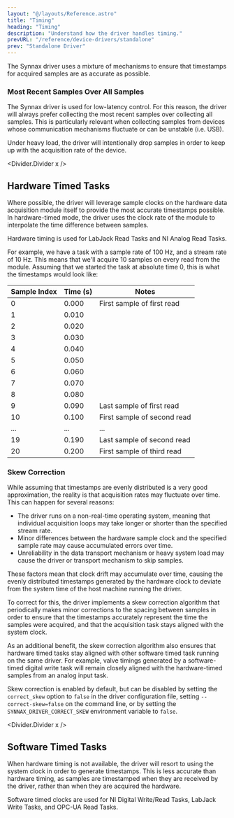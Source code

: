 ```yaml
---
layout: "@/layouts/Reference.astro"
title: "Timing"
heading: "Timing"
description: "Understand how the driver handles timing."
prevURL: "/reference/device-drivers/standalone"
prev: "Standalone Driver"
---
```



The Synnax driver uses a mixture of mechanisms to ensure that timestamps for acquired
samples are as accurate as possible.

### Most Recent Samples Over All Samples

The Synnax driver is used for low-latency control. For this reason, the driver will
always prefer collecting the most recent samples over collecting all samples. This is
particularly relevant when collecting samples from devices whose communication
mechanisms fluctuate or can be unstable (i.e. USB).

Under heavy load, the driver will intentionally drop samples in order to keep up with
the acquisition rate of the device.

<Divider.Divider x />

## Hardware Timed Tasks

Where possible, the driver will leverage sample clocks on the hardware data acquisition
module itself to provide the most accurate timestamps possible. In hardware-timed mode,
the driver uses the clock rate of the module to interpolate the time difference between
samples.

Hardware timing is used for LabJack Read Tasks and NI Analog Read Tasks.

For example, we have a task with a sample rate of 100 Hz, and a stream rate of 10 Hz.
This means that we'll acquire 10 samples on every read from the module. Assuming that we
started the task at absolute time 0, this is what the timestamps would look like:

| Sample Index | Time (s) | Notes                       |
| ------------ | -------- | --------------------------- |
| 0            | 0.000    | First sample of first read  |
| 1            | 0.010    |                             |
| 2            | 0.020    |                             |
| 3            | 0.030    |                             |
| 4            | 0.040    |                             |
| 5            | 0.050    |                             |
| 6            | 0.060    |                             |
| 7            | 0.070    |                             |
| 8            | 0.080    |                             |
| 9            | 0.090    | Last sample of first read   |
| 10           | 0.100    | First sample of second read |
| ...          | ...      | ...                         |
| 19           | 0.190    | Last sample of second read  |
| 20           | 0.200    | First sample of third read  |

### Skew Correction

While assuming that timestamps are evenly distributed is a very good approximation, the
reality is that acquisition rates may fluctuate over time. This can happen for several
reasons:

- The driver runs on a non-real-time operating system, meaning that individual
  acquisition loops may take longer or shorter than the specified stream rate.
- Minor differences between the hardware sample clock and the specified sample rate may
  cause accumulated errors over time.
- Unreliability in the data transport mechanism or heavy system load may cause the
  driver or transport mechanism to skip samples.

These factors mean that clock drift may accumulate over time, causing the evenly
distributed timestamps generated by the hardware clock to deviate from the system time
of the host machine running the driver.

To correct for this, the driver implements a skew correction algorithm that periodically
makes minor corrections to the spacing between samples in order to ensure that the
timestamps accurately represent the time the samples were acquired, and that the
acquisition task stays aligned with the system clock.

As an additional benefit, the skew correction algorithm also ensures that hardware timed
tasks stay aligned with other software timed task running on the same driver. For
example, valve timings generated by a software-timed digital write task will remain
closely aligned with the hardware-timed samples from an analog input task.

Skew correction is enabled by default, but can be disabled by setting the `correct_skew`
option to `false` in the driver configuration file, setting `--correct-skew=false` on
the command line, or by setting the `SYNNAX_DRIVER_CORRECT_SKEW` environment variable to
`false`.

<Divider.Divider x />

## Software Timed Tasks

When hardware timing is not available, the driver will resort to using the system clock
in order to generate timestamps. This is less accurate than hardware timing, as samples
are timestamped when they are received by the driver, rather than when they are acquired
the hardware.

Software timed clocks are used for NI Digital Write/Read Tasks, LabJack Write Tasks, and
OPC-UA Read Tasks.
